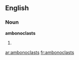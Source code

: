 ==English==

===Noun===
'''ambonoclasts'''

# {{plural of|[[ambonoclast]]}}

[[ar:ambonoclasts]]
[[fr:ambonoclasts]]